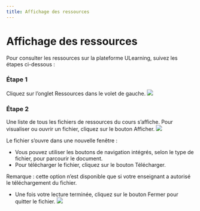 ```yaml
--- 
title: Affichage des ressources
--- 
```




# Affichage des ressources

 Pour consulter les ressources sur la plateforme ULearning, suivez les étapes ci-dessous :
 
 ### Étape 1 
 Cliquez sur l’onglet Ressources dans le volet de gauche.
![](/img/ulearning/student/resource01.png)

 ### Étape 2 
 Une liste de tous les fichiers de ressources du cours s’affiche. Pour visualiser ou ouvrir un fichier, cliquez sur le bouton Afficher.
![](/img/ulearning/student/resource02.png)

 Le fichier s’ouvre dans une nouvelle fenêtre :
 - Vous pouvez utiliser les boutons de navigation intégrés, selon le type de fichier, pour parcourir le document.
 - Pour télécharger le fichier, cliquez sur le bouton Télécharger.
 
 Remarque : cette option n’est disponible que si votre enseignant a autorisé le téléchargement du fichier.
 - Une fois votre lecture terminée, cliquez sur le bouton Fermer pour quitter le fichier.
![](/img/ulearning/student/resource03.png)